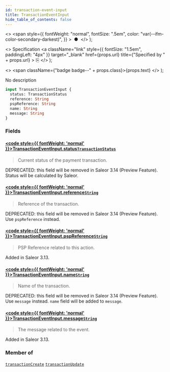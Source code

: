 ```yaml
---
id: transaction-event-input
title: TransactionEventInput
hide_table_of_contents: false
---
```


  <>
    <span
      style={{
        fontWeight: "normal",
        fontSize: ".5em",
        color: "var(--ifm-color-secondary-darkest)",
      }}
    >
      &nbsp;●&nbsp;
    </span>
  </>
);

  <>
    Specification
    <a
      className="link"
      style={{ fontSize: "1.5em", paddingLeft: "4px" }}
      target="\_blank"
      href={props.url}
      title={"Specified by " + props.url}
    >
      ⎘
    </a>
  </>
);

  <>
    <span className={"badge badge--" + props.class}>{props.text}</span>
  </>
);

No description

```graphql
input TransactionEventInput {
  status: TransactionStatus
  reference: String
  pspReference: String
  name: String
  message: String
}
```

### Fields

#### [<code style={{ fontWeight: 'normal' }}>TransactionEventInput.<b>status</b></code>](#)<Bullet />[`TransactionStatus`](../../api-reference/enums/transaction-status) <Badge class="secondary" text="enum"/>

> Current status of the payment transaction.

DEPRECATED: this field will be removed in Saleor 3.14 (Preview Feature). Status will be calculated by Saleor.

>

#### [<code style={{ fontWeight: 'normal' }}>TransactionEventInput.<b>reference</b></code>](#)<Bullet />[`String`](../../api-reference/scalars/string) <Badge class="secondary" text="scalar"/>

> Reference of the transaction.

DEPRECATED: this field will be removed in Saleor 3.14 (Preview Feature). Use `pspReference` instead.

>

#### [<code style={{ fontWeight: 'normal' }}>TransactionEventInput.<b>pspReference</b></code>](#)<Bullet />[`String`](../../api-reference/scalars/string) <Badge class="secondary" text="scalar"/>

> PSP Reference related to this action.

Added in Saleor 3.13.

>

#### [<code style={{ fontWeight: 'normal' }}>TransactionEventInput.<b>name</b></code>](#)<Bullet />[`String`](../../api-reference/scalars/string) <Badge class="secondary" text="scalar"/>

> Name of the transaction.

DEPRECATED: this field will be removed in Saleor 3.14 (Preview Feature). Use `message` instead. `name` field will be added to `message`.

>

#### [<code style={{ fontWeight: 'normal' }}>TransactionEventInput.<b>message</b></code>](#)<Bullet />[`String`](../../api-reference/scalars/string) <Badge class="secondary" text="scalar"/>

> The message related to the event.

Added in Saleor 3.13.

>

### Member of

[`transactionCreate`](../../api-reference/mutations/transaction-create) <Badge class="secondary" text="mutation"/><Bullet />[`transactionUpdate`](../../api-reference/mutations/transaction-update) <Badge class="secondary" text="mutation"/>
